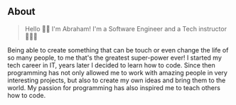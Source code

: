 ## About

> Hello 👋🏻 I'm Abraham! I'm a Software Engineer and a Tech instructor 👨🏻‍💻

Being able to create something that can be touch or even change the life of so many people, to me that's the greatest super-power ever! I started my tech career in IT, years later I decided to learn how to code. Since then programming has not only allowed me to work with amazing people in very interesting projects, but also to create my own ideas and bring them to the world. My passion for programming has also inspired me to teach others how to code.
